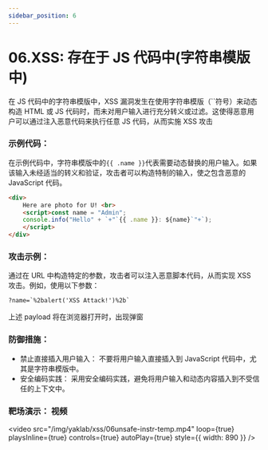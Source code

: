 ```yaml
---
sidebar_position: 6
---
```


# 06.XSS: 存在于 JS 代码中(字符串模版中)

在 JS 代码中的字符串模版中，XSS 漏洞发生在使用字符串模版（``符号）来动态构造 HTML 或 JS 代码时，而未对用户输入进行充分转义或过滤。这使得恶意用户可以通过注入恶意代码来执行任意 JS 代码，从而实施 XSS 攻击

### 示例代码：

在示例代码中，字符串模版中的`{{ .name }}`代表需要动态替换的用户输入。如果该输入未经适当的转义和验证，攻击者可以构造特制的输入，使之包含恶意的 JavaScript 代码。

```HTML
<div>
    Here are photo for U! <br>
    <script>const name = "Admin";
    console.info("Hello" + `+"`{{ .name }}: ${name}`"+`);
    </script>
</div>
```

### 攻击示例：

通过在 URL 中构造特定的参数，攻击者可以注入恶意脚本代码，从而实现 XSS 攻击。例如，使用以下参数：

```HTML
?name=`%2balert('XSS Attack!')%2b`
```

上述 payload 将在浏览器打开时，出现弹窗

### 防御措施：

- 禁止直接插入用户输入： 不要将用户输入直接插入到 JavaScript 代码中，尤其是字符串模版中。
- 安全编码实践： 采用安全编码实践，避免将用户输入和动态内容插入到不受信任的上下文中。

### 靶场演示： 视频

<video
  src="/img/yaklab/xss/06unsafe-instr-temp.mp4"
  loop={true}
  playsInline={true}
  controls={true}
  autoPlay={true}
  style={{ width: 890 }}
/>
